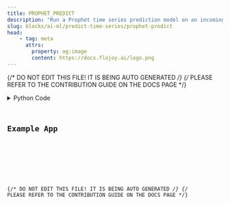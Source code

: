 ```yaml
---
title: PROPHET_PREDICT
description: "Run a Prophet time series prediction model on an incoming dataframe."
slug: blocks/ai-ml/predict-time-series/prophet-predict
head:
    - tag: meta
      attrs:
        property: og:image
        content: https://docs.flojoy.ai/logo.png
---
```


{/* DO NOT EDIT THIS FILE! IT IS BEING AUTO GENERATED */}
{/* PLEASE REFER TO THE CONTRIBUTION GUIDE ON THE DOCS PAGE */}


<DownloadStudioBanner />
<PythonDocsDisplay docstring={block_data["docstring"]} />
<details>
<summary>Python Code</summary>



<Code code={pythonCode} lang="py" wrap theme="dracula" />

[Find this Flojoy Block on GitHub](https://github.com/flojoy-ai/blocks/blob/main/blocks/AI_ML/PREDICT_TIME_SERIES/PROPHET_PREDICT/PROPHET_PREDICT.py)

</details>

## Example App


<GetHelpWidget />


<AppDisplay app={app} blockName="PROPHET_PREDICT" client:visible />


<Example />

{/* DO NOT EDIT THIS FILE! IT IS BEING AUTO GENERATED */}
{/* PLEASE REFER TO THE CONTRIBUTION GUIDE ON THE DOCS PAGE */}
